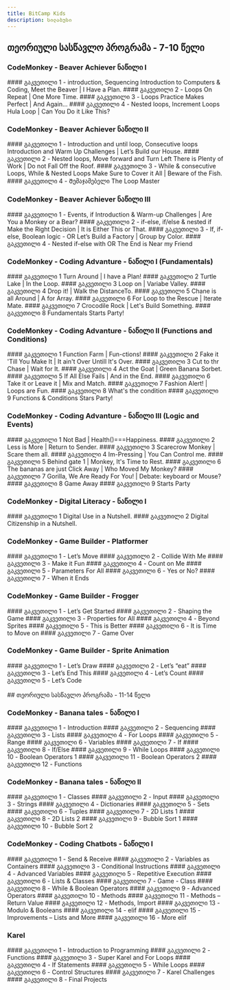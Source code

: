 ```yaml
---
title: BitCamp Kids
description: სილაბუსი
---
```


## თეორიული სასწავლო პროგრამა - 7-10 წელი

### CodeMonkey - Beaver Achiever ნაწილი I

<div className="grid sm:grid-cols-2 gap-4 mt-6">

<Card>
  #### გაკვეთილი 1 - introduction, Sequencing
  Introduction to Computers & Coding, Meet the Beaver | I Have a Plan.
</Card>

<Card>
#### გაკვეთილი 2 - Loops
On Repeat | One More Time.
</Card>
<Card>
#### გაკვეთილი 3 - Loops
Practice Makes Perfect | And Again...
</Card>

<Card>
  #### გაკვეთილი 4 - Nested loops, Increment Loops
  Hula Loop | Can You Do it Like This?
</Card>

</div>

### CodeMonkey - Beaver Achiever ნაწილი II

<div className="grid sm:grid-cols-2 gap-4 mt-6">

<Card>
  #### გაკვეთილი 1 - Introduction and until loop, Consecutive loops
  Introduction and Warm Up Challenges | Let’s Build our House.
</Card>

<Card>
  #### გაკვეთილი 2 - Nested loops, Move forward and Turn Left
  There is Plenty of Work | Do not Fall Off the Roof.
</Card>

<Card>
  #### გაკვეთილი 3 - While & consecutive Loops, While & Nested Loops 
  Make Sure to Cover it All | Beware of the Fish.
</Card>

<Card>
  #### გაკვეთილი 4 - Შემაჯამებელი
  The Loop Master
</Card>

</div>

### CodeMonkey - Beaver Achiever ნაწილი III

<div className="grid sm:grid-cols-2 gap-4 mt-6">

<Card>
  #### გაკვეთილი 1 - Events, if
  Introduction & Warm-up Challenges | Are You a Monkey or a Bear?
</Card>

<Card>
  #### გაკვეთილი 2 - if-else, if/else & nested if
  Make the Right Decision | It is Either This or That.
</Card>

<Card>
  #### გაკვეთილი 3 - If, if-else, Boolean logic - OR
  Let’s Build a Factory | Group by Color.
</Card>

<Card>
  #### გაკვეთილი 4 - Nested if-else with OR 
  The End is Near my Friend
</Card>

</div>

### CodeMonkey - Coding Advanture - ნაწილი I (Fundamentals)

<div className="grid sm:grid-cols-2 gap-4 mt-6">

<Card>
  #### გაკვეთილი 1 
  Turn Around | I have a Plan!
</Card>
<Card>
  #### გაკვეთილი 2
  Turtle Lake | In the Loop.
</Card>
<Card>
  #### გაკვეთილი 3
  Loop on | Variabe Valley.
</Card>
<Card>
  #### გაკვეთილი 4 
  Drop it! | Walk the DistanceTo.
</Card>
<Card>
  #### გაკვეთილი 5
  Chane is all Around | A for Array.
</Card>
<Card>
  #### გაკვეთილი 6
  For Loop to the Rescue | Iterate Mate.
</Card>
<Card>
  #### გაკვეთილი 7
  Crocodile Rock | Let's Build Something.
</Card>
<Card>
  #### გაკვეთილი 8 
  Fundamentals Starts Party!
</Card>


</div>

### CodeMonkey - Coding Advanture - ნაწილი II (Functions and Conditions)

<div className="grid sm:grid-cols-2 gap-4 mt-6">

<Card>
  #### გაკვეთილი 1 
  Function Farm | Fun-ctions!
</Card>
<Card>
  #### გაკვეთილი 2
  Fake it 'Till You Make It | It ain't Over Untill It's Over.
</Card>
<Card>
  #### გაკვეთილი 3
  Cut to thr Chase | Wait for It.
</Card>
<Card>
  #### გაკვეთილი 4 
  Act the Goat | Green Banana Sorbet.
</Card>
<Card>
  #### გაკვეთილი 5
  If All Else Fails | And in the End.
</Card>
<Card>
  #### გაკვეთილი 6
  Take it or Leave it | Mix and Match.
</Card>
<Card>
  #### გაკვეთილი 7
  Fashion Alert! | Loops are Fun.
</Card>
<Card>
  #### გაკვეთილი 8 
  What's the condition
</Card>
<Card>
  #### გაკვეთილი 9 
  Functions & Conditions Stars Party!
</Card>


</div>

### CodeMonkey - Coding Advanture - ნაწილი III (Logic and Events)

<div className="grid sm:grid-cols-2 gap-4 mt-6">

<Card>
  #### გაკვეთილი 1 
  Not Bad | Health()===Happiness.
</Card>
<Card>
  #### გაკვეთილი 2
  Less is More | Return to Sender.
</Card>
<Card>
  #### გაკვეთილი 3
  Scarecrow Monkey | Scare them all.
</Card>
<Card>
  #### გაკვეთილი 4 
  Im-Pressing | You Can Control me.
</Card>
<Card>
  #### გაკვეთილი 5
  Behind gate 1 | Monkey, It's Time to Rest.
</Card>
<Card>
  #### გაკვეთილი 6
  The bananas are just Click Away | Who Moved My Monkey?
</Card>
<Card>
  #### გაკვეთილი 7
  Gorilla, We Are Ready For You! | Debate: keyboard or Mouse?
</Card>
<Card>
  #### გაკვეთილი 8 
  Game Away
</Card>
<Card>
  #### გაკვეთილი 9 
  Starts Party
</Card>

</div>

### CodeMonkey - Digital Literacy - ნაწილი I

<div className="grid sm:grid-cols-2 gap-4 mt-6">

<Card>
  #### გაკვეთილი 1
  Digital Use in a Nutshell.
</Card>
<Card>
  #### გაკვეთილი 2
  Digital Citizenship in a Nutshell.
</Card>

</div>

### CodeMonkey - Game Builder - Platformer

<div className="grid sm:grid-cols-2 gap-4 mt-6">

<Card>
  #### გაკვეთილი 1 - Let’s Move
</Card>
<Card>
  #### გაკვეთილი 2 - Collide With Me
</Card>
<Card>
  #### გაკვეთილი 3 - Make it Fun
</Card>
<Card>
  #### გაკვეთილი 4 - Count on Me
</Card>
<Card>
  #### გაკვეთილი 5 - Parameters For All
</Card>
<Card>
  #### გაკვეთილი 6 - Yes or No?
</Card>
<Card>
  #### გაკვეთილი 7 - When it Ends
</Card>

</div>


### CodeMonkey - Game Builder - Frogger

<div className="grid sm:grid-cols-2 gap-4 mt-6">

<Card>
  #### გაკვეთილი 1 - Let’s Get Started
</Card>
<Card>
  #### გაკვეთილი 2 - Shaping the Game
</Card>
<Card>
  #### გაკვეთილი 3 - Properties for All
</Card>
<Card>
  #### გაკვეთილი 4 - Beyond Sprites
</Card>
<Card>
  #### გაკვეთილი 5 - This is Better
</Card>
<Card>
  #### გაკვეთილი 6 - It is Time to Move on
</Card>
<Card>
  #### გაკვეთილი 7 - Game Over
</Card>
</div>


### CodeMonkey - Game Builder - Sprite Animation

<div className="grid sm:grid-cols-2 gap-4 mt-6">

<Card>
  #### გაკვეთილი 1 - Let’s Draw
</Card>
<Card>
  #### გაკვეთილი 2 - Let’s “eat”
</Card>
<Card>
  #### გაკვეთილი 3 - Let’s End This
</Card>
<Card>
  #### გაკვეთილი 4 - Let’s Count
</Card>
<Card>
  #### გაკვეთილი 5 - Let’s Code
</Card>

</div>

<br/>
## თეორიული სასწავლო პროგრამა - 11-14 წელი

### CodeMonkey - Banana tales - ნაწილი I

<div className="grid sm:grid-cols-2 gap-4 mt-6">

<Card>
  #### გაკვეთილი 1 - Introduction
</Card>
<Card>
  #### გაკვეთილი 2 - Sequencing
</Card>
<Card>
  #### გაკვეთილი 3 - Lists
</Card>
<Card>
  #### გაკვეთილი 4 - For Loops
</Card>
<Card>
  #### გაკვეთილი 5 - Range
</Card>
<Card>
  #### გაკვეთილი 6 - Variables
</Card>
<Card>
  #### გაკვეთილი 7 - If
</Card>
<Card>
  #### გაკვეთილი 8 - If/Else
</Card>
<Card>
  #### გაკვეთილი 9 - While Loops
</Card>
<Card>
  #### გაკვეთილი 10 - Boolean Operators 1
</Card>
<Card>
  #### გაკვეთილი 11 - Boolean Operators 2
</Card>
<Card>
  #### გაკვეთილი 12 - Functions
</Card>

</div>

### CodeMonkey - Banana tales - ნაწილი II

<div className="grid sm:grid-cols-2 gap-4 mt-6">
<Card>
  #### გაკვეთილი 1 - Classes
</Card>
<Card>
  #### გაკვეთილი 2 - Input
</Card>
<Card>
  #### გაკვეთილი 3 - Strings
</Card>
<Card>
  #### გაკვეთილი 4 - Dictionaries
</Card>
<Card>
  #### გაკვეთილი 5 - Sets
</Card>
<Card>
  #### გაკვეთილი 6 - Tuples
</Card>
<Card>
  #### გაკვეთილი 7 - 2D Lists 1
</Card>
<Card>
  #### გაკვეთილი 8 - 2D Lists 2
</Card>
<Card>
  #### გაკვეთილი 9 - Bubble Sort 1
</Card>
<Card>
  #### გაკვეთილი 10 - Bubble Sort 2
</Card>

</div>

### CodeMonkey - Coding Chatbots - ნაწილი I

<div className="grid sm:grid-cols-2 gap-4 mt-6">
<Card>
  #### გაკვეთილი 1 - Send & Receive
</Card>
<Card>
  #### გაკვეთილი 2 - Variables as Containers
</Card>
<Card>
  #### გაკვეთილი 3 - Conditional Instructions
</Card>
<Card>
  #### გაკვეთილი 4 - Advanced Variables
</Card>
<Card>
  #### გაკვეთილი 5 - Repetitive Execution
</Card>
<Card>
  #### გაკვეთილი 6 - Lists & Classes
</Card>
<Card>
  #### გაკვეთილი 7 - Game - Class
</Card>
<Card>
  #### გაკვეთილი 8 - While & Boolean Operators
</Card>
<Card>
  #### გაკვეთილი 9 - Advanced Operators
</Card>
<Card>
  #### გაკვეთილი 10 - Methods
</Card>
<Card>
  #### გაკვეთილი 11 - Methods – Return Value
</Card>
<Card>
  #### გაკვეთილი 12 - Methods, Import
</Card>
<Card>
  #### გაკვეთილი 13 - Modulo & Booleans
</Card>
<Card>
  #### გაკვეთილი 14 - elif
</Card>
<Card>
  #### გაკვეთილი 15 - Improvements – Lists and More
</Card>
<Card>
  #### გაკვეთილი 16 - More elif
</Card>
</div>


### Karel

<div className="grid sm:grid-cols-2 gap-4 mt-6">
<Card>
  #### გაკვეთილი 1 - Introduction to Programming
</Card>
<Card>
  #### გაკვეთილი 2 -  Functions
</Card>
<Card>
  #### გაკვეთილი 3 - Super Karel and For Loops
</Card>
<Card>
  #### გაკვეთილი 4 - If Statements
</Card>
<Card>
  #### გაკვეთილი 5 - While Loops
</Card>
<Card>
  #### გაკვეთილი 6 - Control Structures
</Card>
<Card>
  #### გაკვეთილი 7 - Karel Challenges
</Card>
<Card>
  #### გაკვეთილი 8 - Final Projects
</Card>
</div>